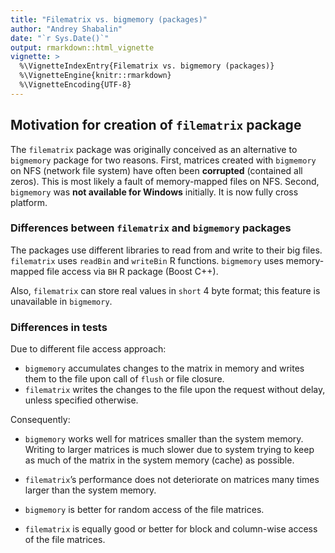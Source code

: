 ```yaml
---
title: "Filematrix vs. bigmemory (packages)"
author: "Andrey Shabalin"
date: "`r Sys.Date()`"
output: rmarkdown::html_vignette
vignette: >
  %\VignetteIndexEntry{Filematrix vs. bigmemory (packages)}
  %\VignetteEngine{knitr::rmarkdown}
  %\VignetteEncoding{UTF-8}
---
```


## Motivation for creation of `filematrix` package

The `filematrix` package was originally conceived as an alternative to `bigmemory` package for two reasons.
First, matrices created with `bigmemory` on NFS (network file system) have often been **corrupted** (contained all zeros). This is most likely a fault of memory-mapped files on NFS. Second, `bigmemory` was **not available for Windows** initially. It is now fully cross platform.


### Differences between `filematrix` and `bigmemory` packages

The packages use different libraries to read from and write to their big files. 
`filematrix` uses `readBin` and `writeBin` R functions. `bigmemory` uses memory-mapped file access via `BH` R package (Boost C++).

Also, `filematrix` can store real values in `short` 4 byte format; this feature is unavailable in `bigmemory`.

### Differences in tests

Due to different file access approach:

- `bigmemory` accumulates changes to the matrix in memory and writes them to the file upon call of `flush` or file closure.
- `filematrix` writes the changes to the file upon the request without delay, unless specified otherwise.

Consequently:

- `bigmemory` works well for matrices smaller than the system memory. Writing to larger matrices is much slower due to system trying to keep as much of the matrix in the system memory (cache) as possible.
- `filematrix`'s performance does not deteriorate on matrices many times larger than the system memory.

- `bigmemory` is better for random access of the file matrices.
- `filematrix` is equally good or better for block and column-wise access of the file matrices.


